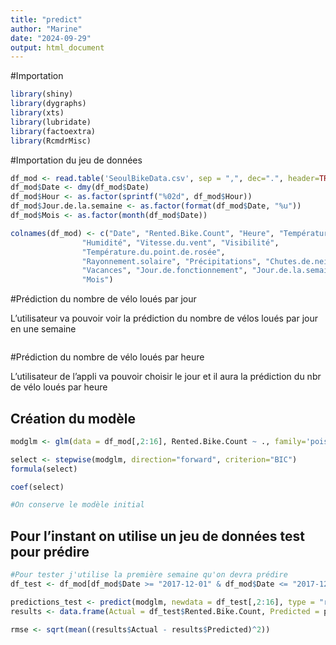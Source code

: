 ```yaml
---
title: "predict"
author: "Marine"
date: "2024-09-29"
output: html_document
---
```


#Importation

```r
library(shiny)
library(dygraphs)
library(xts)
library(lubridate)
library(factoextra)
library(RcmdrMisc)
```


#Importation du jeu de données 

```r
df_mod <- read.table('SeoulBikeData.csv', sep = ",", dec=".", header=TRUE, stringsAsFactors = TRUE, fileEncoding = "ISO-8859-1")
df_mod$Date <- dmy(df_mod$Date)
df_mod$Hour <- as.factor(sprintf("%02d", df_mod$Hour))
df_mod$Jour.de.la.semaine <- as.factor(format(df_mod$Date, "%u"))
df_mod$Mois <- as.factor(month(df_mod$Date))

colnames(df_mod) <- c("Date", "Rented.Bike.Count", "Heure", "Température",
                "Humidité", "Vitesse.du.vent", "Visibilité", 
                "Température.du.point.de.rosée",
                "Rayonnement.solaire", "Précipitations", "Chutes.de.neige", "Saisons",
                "Vacances", "Jour.de.fonctionnement", "Jour.de.la.semaine",
                "Mois")

```


#Prédiction du nombre de vélo loués par jour 

L'utilisateur va pouvoir voir la prédiction du nombre de vélos loués par jour en
une semaine

```r

```

#Prédiction du nombre de vélo loués par heure 

L'utilisateur de l'appli va pouvoir choisir le jour et il aura la prédiction 
du nbr de vélo loués par heure 

## Création du modèle 

```r

modglm <- glm(data = df_mod[,2:16], Rented.Bike.Count ~ ., family='poisson')

select <- stepwise(modglm, direction="forward", criterion="BIC")
formula(select)

coef(select)

#On conserve le modèle initial 

```

## Pour l'instant on utilise un jeu de données test pour prédire 

```r
#Pour tester j'utilise la première semaine qu'on devra prédire 
df_test <- df_mod[df_mod$Date >= "2017-12-01" & df_mod$Date <= "2017-12-07", ]

predictions_test <- predict(modglm, newdata = df_test[,2:16], type = "response")
results <- data.frame(Actual = df_test$Rented.Bike.Count, Predicted = predictions_test)

rmse <- sqrt(mean((results$Actual - results$Predicted)^2))

```





